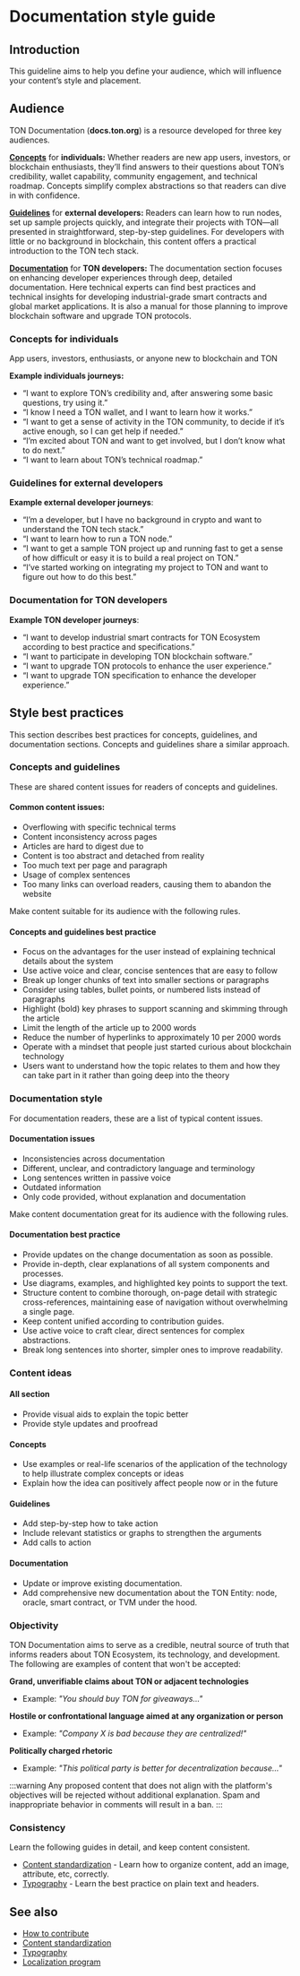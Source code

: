 
# Documentation style guide

## Introduction

This guideline aims to help you define your audience, which will influence your content’s style and placement.

## Audience

TON Documentation (**docs.ton.org**) is a resource developed for three key audiences.

[**Concepts**](/v3/concepts/dive-into-ton/introduction/) for **individuals:**
Whether readers are new app users, investors, or blockchain enthusiasts, they’ll find answers to their questions about TON’s credibility, wallet capability, community engagement, and technical roadmap. Concepts simplify complex abstractions so that readers can dive in with confidence.

[**Guidelines**](/v3/guidelines/get-started-with-ton/) for **external developers:**
Readers can learn how to run nodes, set up sample projects quickly, and integrate their projects with TON—all presented in straightforward, step-by-step guidelines. For developers with little or no background in blockchain, this content offers a practical introduction to the TON tech stack.

[**Documentation**](/v3/documentation/ton-documentation/) for **TON developers:**
The documentation section focuses on enhancing developer experiences through deep, detailed documentation. Here technical experts can find best practices and technical insights for developing industrial-grade smart contracts and global market applications. It is also a manual for those planning to improve blockchain software and upgrade TON protocols.

### Concepts for individuals

App users, investors, enthusiasts, or anyone new to blockchain and TON

**Example individuals journeys:**

* “I want to explore TON’s credibility and, after answering some basic questions, try using it.”
* “I know I need a TON wallet, and I want to learn how it works.”
* “I want to get a sense of activity in the TON community, to decide if it’s active enough, so I can get help if needed.”
* “I’m excited about TON and want to get involved, but I don’t know what to do next.”
* “I want to learn about TON’s technical roadmap.”

### Guidelines for external developers

**Example external developer journeys**:

* “I’m a developer, but I have no background in crypto and want to understand the TON tech stack.”
* “I want to learn how to run a TON node.”
* “I want to get a sample TON project up and running fast to get a sense of how difficult or easy it is to build a real project on TON.”
* “I’ve started working on integrating my project to TON and want to figure out how to do this best.”

### Documentation for TON developers

**Example TON developer journeys**:

* “I want to develop industrial smart contracts for TON Ecosystem according to best practice and specifications.”
* “I want to participate in developing TON blockchain software.”
* “I want to upgrade TON protocols to enhance the user experience.”
* “I want to upgrade TON specification to enhance the developer experience.”

## Style best practices

This section describes best practices for concepts, guidelines, and documentation sections. Concepts and guidelines share a similar approach.

### Concepts and guidelines

These are shared content issues for readers of concepts and guidelines.

#### Common content issues:

* Overflowing with specific technical terms
* Content inconsistency across pages
* Articles are hard to digest due to
* Content is too abstract and detached from reality
* Too much text per page and paragraph
* Usage of complex sentences
* Too many links can overload readers, causing them to abandon the website

Make content suitable for its audience with the following rules.

#### Concepts and guidelines best practice

* Focus on the advantages for the user instead of explaining technical details about the system
* Use active voice and clear, concise sentences that are easy to follow
* Break up longer chunks of text into smaller sections or paragraphs
* Consider using tables, bullet points, or numbered lists instead of paragraphs
* Highlight (bold) key phrases to support scanning and skimming through the article
* Limit the length of the article up to 2000 words
* Reduce the number of hyperlinks to approximately 10 per 2000 words
* Operate with a mindset that people just started curious about blockchain technology
* Users want to understand how the topic relates to them and how they can take part in it rather than going deep into the theory

### Documentation style

For documentation readers, these are a list of typical content issues.

#### Documentation issues

* Inconsistencies across documentation
* Different, unclear, and contradictory language and terminology
* Long sentences written in passive voice
* Outdated information
* Only code provided, without explanation and documentation

Make content documentation great for its audience with the following rules.

#### Documentation best practice

* Provide updates on the change documentation as soon as possible.
* Provide in-depth, clear explanations of all system components and processes.
* Use diagrams, examples, and highlighted key points to support the text.
* Structure content to combine thorough, on-page detail with strategic cross-references, maintaining ease of navigation without overwhelming a single page.
* Keep content unified according to contribution guides.
* Use active voice to craft clear, direct sentences for complex abstractions.
* Break long sentences into shorter, simpler ones to improve readability.

### Content ideas

#### All section

* Provide visual aids to explain the topic better
* Provide style updates and proofread

#### Concepts

* Use examples or real-life scenarios of the application of the technology to help illustrate complex concepts or ideas
* Explain how the idea can positively affect people now or in the future

#### Guidelines

* Add step-by-step how to take action
* Include relevant statistics or graphs to strengthen the arguments
* Add calls to action

#### Documentation

* Update or improve existing documentation.
* Add comprehensive new documentation about the TON Entity: node, oracle, smart contract, or TVM under the hood.

### Objectivity

TON Documentation aims to serve as a credible, neutral source of truth that informs readers about TON Ecosystem, its technology, and development. The following are examples of content that won't be accepted:

**Grand, unverifiable claims about TON or adjacent technologies**

* Example: *"You should buy TON for giveaways..."*

**Hostile or confrontational language aimed at any organization or person**

* Example: *"Company X is bad because they are centralized!"*

**Politically charged rhetoric**

* Example: *"This political party is better for decentralization because..."*

:::warning
Any proposed content that does not align with the platform's objectives will be rejected without additional explanation. Spam and inappropriate behavior in comments will result in a ban.
:::

### Consistency

Learn the following guides in detail, and keep content consistent.

* [Content standardization](/v3/contribute/content-standardization/) - Learn how to organize content, add an image, attribute, etc, correctly.
* [Typography](/v3/contribute/typography/) - Learn the best practice on plain text and headers.

## See also

* [How to contribute](/v3/contribute/)
* [Content standardization](/v3/contribute/content-standardization/)
* [Typography](/v3/contribute/typography/)
* [Localization program](/v3/contribute/localization-program/overview/)

<Feedback />
